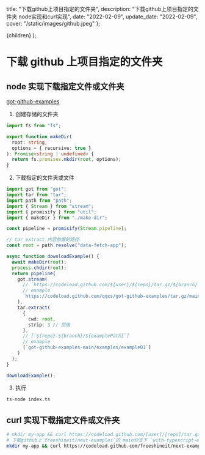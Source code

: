 
  title: "下载github上项目指定的文件夹",
  description: "下载github上项目指定的文件夹 node实现和curl实现",
  date: "2022-02-09",
  update_date: "2022-02-09",
  cover: "/static/images/github.jpeg"
};

  <MDXContentx meta={meta}>{children}</MDXContentx>
);

# 下载 github 上项目指定的文件夹

## node 实现下载指定文件或文件夹

[got-github-examples](https://github.com/qqxs/got-github-examples)

1. 创建存储的文件夹

```ts
import fs from "fs";

export function makeDir(
  root: string,
  options = { recursive: true }
): Promise<string | undefined> {
  return fs.promises.mkdir(root, options);
}
```

2. 下载指定的文件夹或文件

```ts
import got from "got";
import tar from "tar";
import path from "path";
import { Stream } from "stream";
import { promisify } from "util";
import { makeDir } from "./make-dir";

const pipeline = promisify(Stream.pipeline);

// tar extract 内容放置的路径
const root = path.resolve("data-fetch-app");

async function downloadExample() {
  await makeDir(root);
  process.chdir(root);
  return pipeline(
    got.stream(
      // `https://codeload.github.com/${user}/${repo}/tar.gz/${branch}`
      // example
      `https://codeload.github.com/qqxs/got-github-examples/tar.gz/main`
    ),
    tar.extract(
      {
        cwd: root,
        strip: 3 // 层级
      },
      // [`${repo}-${branch}/${examplePath}`]
      // example
      [`got-github-examples-main/examples/example01`]
    )
  );
}

downloadExample();
```

3. 执行

```bash
ts-node index.ts
```

## curl 实现下载指定文件或文件夹

```bash
# mkdir my-app && curl https://codeload.github.com/[user]/[repo]/tar.gz/[branch] | tar -xz -C my-app --strip=2 [repo]-[branch]/[examplePath]
# 下载github上`freeshineit/next-examples`的 main分支下 `with-typescript-eslint-jest-app` 文件夹下所有的文件和文件夹
mkdir my-app && curl https://codeload.github.com/freeshineit/next-examples/tar.gz/main | tar -xz -C my-app --strip=2 next-examples-main/with-typescript-eslint-jest-app
```

